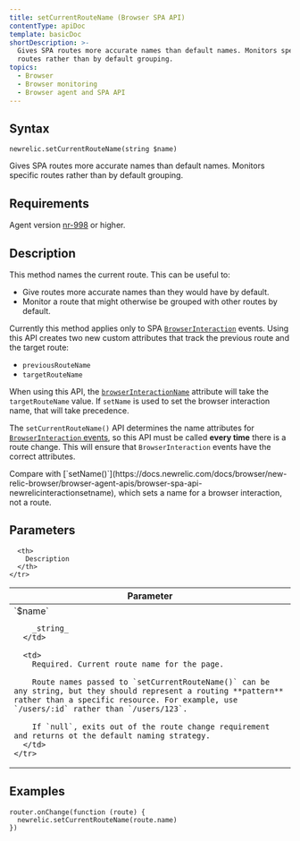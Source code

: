 ```yaml
---
title: setCurrentRouteName (Browser SPA API)
contentType: apiDoc
template: basicDoc
shortDescription: >-
  Gives SPA routes more accurate names than default names. Monitors specific
  routes rather than by default grouping.
topics:
  - Browser
  - Browser monitoring
  - Browser agent and SPA API
---
```


## Syntax

```
newrelic.setCurrentRouteName(string $name)
```

Gives SPA routes more accurate names than default names. Monitors specific routes rather than by default grouping.

## Requirements

Agent version [nr-998](https://docs.newrelic.com/docs/release-notes/new-relic-browser-release-notes/browser-agent-release-notes) or higher.

## Description

This method names the current route. This can be useful to:

* Give routes more accurate names than they would have by default.
* Monitor a route that might otherwise be grouped with other routes by default.

Currently this method applies only to SPA [`BrowserInteraction`](/docs/insights/explore-data/attributes/browser-default-attributes-insights#browserinteraction-attributes) events. Using this API creates two new custom attributes that track the previous route and the target route:

* `previousRouteName`
* `targetRouteName`

When using this API, the [`browserInteractionName`](/docs/insights/explore-data/attributes/browser-default-attributes-insights#interaction-name) attribute will take the `targetRouteName` value. If `setName` is used to set the browser interaction name, that will take precedence.

The `setCurrentRouteName()` API determines the name attributes for [`BrowserInteraction` events](/docs/insights/explore-data/attributes/browser-default-attributes-insights#browserinteraction-attributes), so this API must be called **every time** there is a route change. This will ensure that `BrowserInteraction` events have the correct attributes.

<Callout variant="tip">
  Compare with [`setName()`](https://docs.newrelic.com/docs/browser/new-relic-browser/browser-agent-apis/browser-spa-api-newrelicinteractionsetname), which sets a name for a browser interaction, not a route.
</Callout>

## Parameters

<Table>
  <thead>
    <tr>
      <th width="25%">
        Parameter
      </th>

      <th>
        Description
      </th>
    </tr>
  </thead>

  <tbody>
    <tr>
      <td>
        `$name`

        _string_
      </td>

      <td>
        Required. Current route name for the page.

        Route names passed to `setCurrentRouteName()` can be any string, but they should represent a routing **pattern** rather than a specific resource. For example, use `/users/:id` rather than `/users/123`.

        If `null`, exits out of the route change requirement and returns ot the default naming strategy.
      </td>
    </tr>
  </tbody>
</Table>

## Examples

```
router.onChange(function (route) {
  newrelic.setCurrentRouteName(route.name)
})
```
